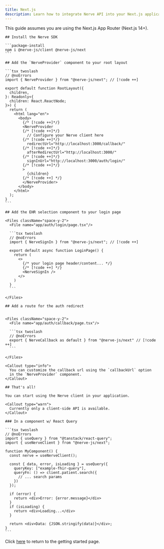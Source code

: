 ```yaml
---
title: Next.js
description: Learn how to integrate Nerve API into your Next.js application.
---
```



<Callout type="info">
  This guide assumes you are using the Next.js App Router (Next.js 14+).
</Callout>

<Steps>
  <Step>

    ## Install the Nerve SDK

    ```package-install
    npm i @nerve-js/client @nerve-js/next
    ```

  </Step>

  <Step>

    ## Add the `NerveProvider` component to your root layout

    ```tsx twoslash
    // @noErrors
    import { NerveProvider } from "@nerve-js/next"; // [!code ++]

    export default function RootLayout({
      children,
    }: Readonly<{
      children: React.ReactNode;
    }>) {
      return (
        <html lang="en">
          <body>
            {/* [!code ++]*/}
            <NerveProvider
            {/* [!code ++]*/}
              // Configure your Nerve client here
            {/* [!code ++]*/}
              redirectUrl="http://localhost:3000/callback/"
            {/* [!code ++]*/}
              afterRedirectUrl="http://localhost:3000/"
            {/* [!code ++]*/}
              signInUrl="http://localhost:3000/auth/login/"
            {/* [!code ++]*/}
            >
              {children}
            {/* [!code ++] */}
            </NerveProvider>
          </body>
        </html>
      );
    }
    ```

  </Step>

  <Step>

    ## Add the EHR selection component to your login page

    <Files className="space-y-2">
      <File name="app/auth/login/page.tsx"/>

      ```tsx twoslash
      // @noErrors
      import { NerveSignIn } from "@nerve-js/next"; // [!code ++]

      export default async function LoginPage() {
        return (
          <>
            {/* your login page header/content... */}
            {/* [!code ++] */}
            <NerveSignIn />
          </>
        )
      }
      ```

    </Files>

  </Step>

  <Step>

    ## Add a route for the auth redirect


    <Files className="space-y-2">
      <File name="app/auth/callback/page.tsx"/>

      ```tsx twoslash
      // @noErrors
      export { NerveCallback as default } from "@nerve-js/next" // [!code ++]
      ```

    </Files>

    <Callout type="info">
      You can customize the callback url using the `callbackUrl` option
      in the `NerveProvider` component.
    </Callout>

  </Step>

  <Step>

    ## That's all!

    You can start using the Nerve client in your application.

    <Callout type="warn">
      Currently only a client-side API is available.
    </Callout>

    ### In a component w/ React Query

    ```tsx twoslash
    // @noErrors
    import { useQuery } from "@tanstack/react-query";
    import { useNerveClient } from "@nerve-js/next";

    function MyComponent() {
      const nerve = useNerveClient();

      const { data, error, isLoading } = useQuery({
        queryKey: ["example-fhir-query"],
        queryFn: () => client.patient.search({
          // ... search params
        })
      });

      if (error) {
        return <div>Error: {error.message}</div>
      }
      if (isLoading) {
        return <div>Loading...</div>
      }

      return <div>Data: {JSON.stringify(data)}</div>;
    }
    ```

  </Step>
</Steps>

Click [here](/) to return to the getting started page.
